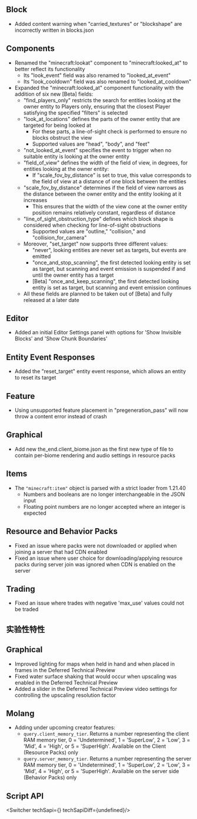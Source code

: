 



## Block

-   Added content warning when "carried\_textures" or "blockshape" are incorrectly written in blocks.json

## Components

-   Renamed the "minecraft:lookat" component to "minecraft:looked\_at" to better reflect its functionality
    -   Its "look\_event" field was also renamed to "looked\_at\_event"
    -   Its "look\_cooldown" field was also renamed to "looked\_at\_cooldown"
-   Expanded the "minecraft:looked\_at" component functionality with the addition of six new \[Beta\] fields: 
    -   "find\_players\_only" restricts the search for entities looking at the owner entity to Players only, ensuring that the closest Player satisfying the specified "filters" is selected
    -   "look\_at\_locations" defines the parts of the owner entity that are targeted for being looked at
        -   For these parts, a line-of-sight check is performed to ensure no blocks obstruct the view
        -   Supported values are "head", "body", and "feet"
    -   "not\_looked\_at\_event" specifies the event to trigger when no suitable entity is looking at the owner entity
    -   "field\_of\_view" defines the width of the field of view, in degrees, for entities looking at the owner entity:
        -   If "scale\_fov\_by\_distance" is set to true, this value corresponds to the field of view at a distance of one block between the entities
    -   "scale\_fov\_by\_distance" determines if the field of view narrows as the distance between the owner entity and the entity looking at it increases
        -   This ensures that the width of the view cone at the owner entity position remains relatively constant, regardless of distance
    -   "line\_of\_sight\_obstruction\_type" defines which block shape is considered when checking for line-of-sight obstructions
        -   Supported values are "outline," "collision," and "collision\_for\_camera"
    -   Moreover, "set\_target" now supports three different values:
        -   "never", looking entities are never set as targets, but events are emitted
        -   "once\_and\_stop\_scanning", the first detected looking entity is set as target, but scanning and event emission is suspended if and until the owner entity has a target
        -   \[Beta\] "once\_and\_keep\_scanning", the first detected looking entity is set as target, but scanning and event emission continues
    -   All these fields are planned to be taken out of \[Beta\] and fully released at a later date

## Editor

-   Added an initial Editor Settings panel with options for 'Show Invisible Blocks' and 'Show Chunk Boundaries'

## Entity Event Responses

-   Added the "reset\_target" entity event response, which allows an entity to reset its target 

## Feature

-   Using unsupported feature placement in "pregeneration\_pass" will now throw a content error instead of crash

## Graphical

-   Add new the\_end.client\_biome.json as the first new type of file to contain per-biome rendering and audio settings in resource packs 

## Items

-   The `"minecraft:item"` object is parsed with a strict loader from 1.21.40
    -   Numbers and booleans are no longer interchangeable in the JSON input
    -   Floating point numbers are no longer accepted where an integer is expected

## Resource and Behavior Packs

-   Fixed an issue where packs were not downloaded or applied when joining a server that had CDN enabled
-   Fixed an issue where user choice for downloading/applying resource packs during server join was ignored when CDN is enabled on the server

## Trading

-   Fixed an issue where trades with negative 'max\_use' values could not be traded




<h2 className="experimental_divider">实验性特性</h2>




## Graphical

-   Improved lighting for maps when held in hand and when placed in frames in the Deferred Technical Preview 
-   Fixed water surface shaking that would occur when upscaling was enabled in the Deferred Technical Preview 
-   Added a slider in the Deferred Technical Preview video settings for controlling the upscaling resolution factor 

## Molang

-   Adding under upcoming creator features:
    -   `query.client_memory_tier`. Returns a number representing the client RAM memory tier, 0 = 'Undetermined', 1 = 'SuperLow', 2 = 'Low', 3 = 'Mid', 4 = 'High', or 5 = 'SuperHigh'. Available on the Client (Resource Packs) only
    -   `query.server_memory_tier`. Returns a number representing the server RAM memory tier, 0 = 'Undetermined', 1 = 'SuperLow', 2 = 'Low', 3 = 'Mid', 4 = 'High', or 5 = 'SuperHigh'. Available on the server side (Behavior Packs) only


## **Script API**

<Switcher techSapi={<TechSapiExp/>} techSapiDiff={undefined}/>

